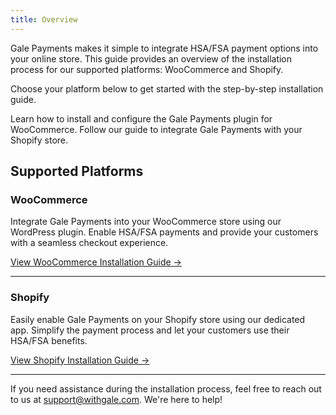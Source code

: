 ```yaml
---
title: Overview
---
```


Gale Payments makes it simple to integrate HSA/FSA payment options into your online store. This guide provides an overview of the installation process for our supported platforms: WooCommerce and Shopify.

Choose your platform below to get started with the step-by-step installation guide.

<CardGroup cols={2}>
  <Card
    title="WooCommerce Installation"
    icon="wordpress"
    href="/onboarding/woocommerce/installation"
  >
    Learn how to install and configure the Gale Payments plugin for WooCommerce.
  </Card>
  <Card
    title="Shopify Installation"
    icon="shopify"
    href="/onboarding/shopify/installation"
  >
    Follow our guide to integrate Gale Payments with your Shopify store.
  </Card>
</CardGroup>

## Supported Platforms

### WooCommerce
Integrate Gale Payments into your WooCommerce store using our WordPress plugin. Enable HSA/FSA payments and provide your customers with a seamless checkout experience.

[View WooCommerce Installation Guide →](woocommerce/installation)

---

### Shopify
Easily enable Gale Payments on your Shopify store using our dedicated app. Simplify the payment process and let your customers use their HSA/FSA benefits.

[View Shopify Installation Guide →](shopify/installation)

---

If you need assistance during the installation process, feel free to reach out to us at [support@withgale.com](mailto:support@withgale.com). We're here to help!
